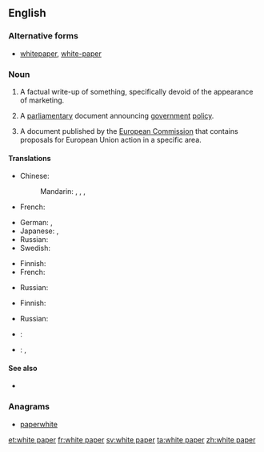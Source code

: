 ==English==

===Alternative forms===
* [[whitepaper]], [[white-paper]]

===Noun===
{{en-noun|head=[[white]] [[paper]]}}

# {{context|management|marketing|lang=en}} A factual write-up of something, specifically devoid of the  appearance of marketing.
# {{context|British|Ireland|European Union|politics|lang=en}} A [[parliamentary]] document announcing [[government]] [[policy]].
# {{context|European Union|lang=en}} A document published by the [[European Commission]] that contains proposals for European Union action in a specific area.

====Translations====
{{trans-top|marketing document}}
* Chinese:
*: Mandarin: {{t|cmn|白皮書|sc=Hani}}, {{t|cmn|白皮书|tr=báipíshū|sc=Hani}}, {{t|cmn|白紙|sc=Hani}}, {{t|cmn|白纸|tr=báizhǐ|sc=Hani}}
* French: {{t+|fr|livre blanc|m}}
{{trans-mid}}
* German: {{t+|de|Weißbuch|n}}, {{t-|de|Whitepaper|m}}
* Japanese: {{t-|ja|白書|tr=はくしょ, hakusho|sc=Jpan}}, {{t-|ja|ホワイトペーパー|tr=howaitopēpā|sc=Jpan}}
* Russian: {{t-|ru|белая книга|f|tr=bélaja kníga|sc=Cyrl}}
* Swedish: {{t-|sv|vitbok}}
{{trans-bottom}}

{{trans-top|parliamentary document}}
* Finnish: {{t-|fi|valkoinen kirja}}
* French: {{t+|fr|livre blanc|m}}
{{trans-mid}}
* Russian: {{t-|ru|белая книга|f|tr=bélaja kníga|sc=Cyrl}}
{{trans-bottom}}

{{trans-top|EU document}}
* Finnish: {{t-|fi|valkoinen kirja}}
{{trans-mid}}
* Russian: {{t-|ru|белая книга|f|tr=bélaja kníga|sc=Cyrl}}
{{trans-bottom}}

{{checktrans-top}}
* {{ttbc|ms}}: {{t-|ms|kertas putih}}
{{trans-mid}}
* {{ttbc|no}}: {{t-|no|stortingsmelding|f}}, {{t-|nn|stortingsmelding|f}}
{{trans-bottom}}

====See also====
* {{pedialite}}

===Anagrams===
* [[paperwhite#English|paperwhite]]

[[et:white paper]]
[[fr:white paper]]
[[sv:white paper]]
[[ta:white paper]]
[[zh:white paper]]